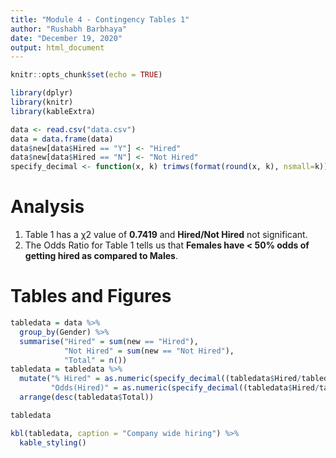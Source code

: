 ```yaml
---
title: "Module 4 - Contingency Tables 1"
author: "Rushabh Barbhaya"
date: "December 19, 2020"
output: html_document
---
```


```r
knitr::opts_chunk$set(echo = TRUE)
```

```r
library(dplyr)
library(knitr)
library(kableExtra)

data <- read.csv("data.csv")
data = data.frame(data)
data$new[data$Hired == "Y"] <- "Hired"
data$new[data$Hired == "N"] <- "Not Hired"
specify_decimal <- function(x, k) trimws(format(round(x, k), nsmall=k))
```

# Analysis
1. Table 1 has a χ2 value of **0.7419** and **Hired/Not Hired** not significant.
2. The Odds Ratio for Table 1 tells us that **Females have < 50% odds of getting hired as compared to Males**.

# Tables and Figures
```r
tabledata = data %>%  
  group_by(Gender) %>% 
  summarise("Hired" = sum(new == "Hired"), 
            "Not Hired" = sum(new == "Not Hired"),
            "Total" = n())
tabledata = tabledata %>% 
  mutate("% Hired" = as.numeric(specify_decimal((tabledata$Hired/tabledata$Total)*100, 2)),
         "Odds(Hired)" = as.numeric(specify_decimal((tabledata$Hired/tabledata$`Not Hired`), 2))) %>%
  arrange(desc(tabledata$Total))

tabledata
```

```r
kbl(tabledata, caption = "Company wide hiring") %>% 
  kable_styling()
```